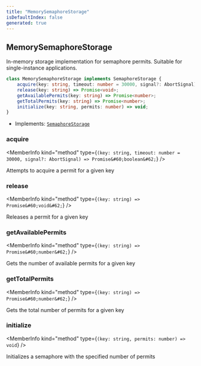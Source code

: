 ```yaml
---
title: "MemorySemaphoreStorage"
isDefaultIndex: false
generated: true
---
```



<!-- This file was generated from the CommandKit source. Do not modify. Instead, re-run the "docgen" script -->


## MemorySemaphoreStorage

<GenerationInfo sourceFile="packages/commandkit/src/utils/useful-stuff/semaphore.ts" sourceLine="62" packageName="commandkit" />

In-memory storage implementation for semaphore permits.
Suitable for single-instance applications.

```ts title="Signature"
class MemorySemaphoreStorage implements SemaphoreStorage {
    acquire(key: string, timeout: number = 30000, signal?: AbortSignal) => Promise<boolean>;
    release(key: string) => Promise<void>;
    getAvailablePermits(key: string) => Promise<number>;
    getTotalPermits(key: string) => Promise<number>;
    initialize(key: string, permits: number) => void;
}
```
* Implements: <code><a href='/docs/api-reference/commandkit/interfaces/semaphore-storage#semaphorestorage'>SemaphoreStorage</a></code>



<div className="members-wrapper">

### acquire

<MemberInfo kind="method" type={`(key: string, timeout: number = 30000, signal?: AbortSignal) => Promise&#60;boolean&#62;`}   />

Attempts to acquire a permit for a given key
### release

<MemberInfo kind="method" type={`(key: string) => Promise&#60;void&#62;`}   />

Releases a permit for a given key
### getAvailablePermits

<MemberInfo kind="method" type={`(key: string) => Promise&#60;number&#62;`}   />

Gets the number of available permits for a given key
### getTotalPermits

<MemberInfo kind="method" type={`(key: string) => Promise&#60;number&#62;`}   />

Gets the total number of permits for a given key
### initialize

<MemberInfo kind="method" type={`(key: string, permits: number) => void`}   />

Initializes a semaphore with the specified number of permits


</div>
